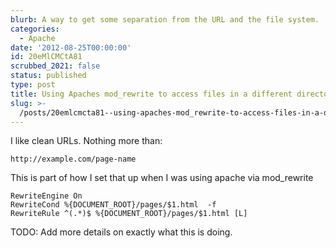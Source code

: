 ```yaml
---
blurb: A way to get some separation from the URL and the file system.
categories:
  - Apache
date: '2012-08-25T00:00:00'
id: 20eMlCMCtA81
scrubbed_2021: false
status: published
type: post
title: Using Apaches mod_rewrite to access files in a different directory
slug: >-
  /posts/20emlcmcta81--using-apaches-mod_rewrite-to-access-files-in-a-different-directory
---
```


I like clean URLs. Nothing more than:

	http://example.com/page-name


This is part of how I set that up when I was using apache via mod_rewrite


```
RewriteEngine On
RewriteCond %{DOCUMENT_ROOT}/pages/$1.html  -f
RewriteRule ^(.*)$ %{DOCUMENT_ROOT}/pages/$1.html [L]
```


TODO: Add more details on exactly what this is doing.

